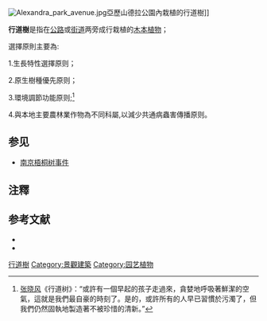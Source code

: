 {{单一来源|time=2016-11-10}}
[[Image:Alexandra_park_avenue.jpg|thumb]]亞歷山德拉公園內栽植的行道樹]]

'''行道樹'''是指在[[公路|公路]]或[[街道|街道]]两旁成行栽植的[[木本植物|木本植物]]；

選擇原則主要為:

1.生長特性選擇原则；

2.原生樹種優先原则；

3.環境調節功能原则;<ref>[[张晓风|张晓风]]《行道树》：“或許有一個早起的孩子走過來，貪婪地呼吸著鮮潔的空氣，這就是我們最自豪的時刻了。是的，或許所有的人早已習慣於污濁了，但我們仍然固執地製造著不被珍惜的清新。”</ref>

4.與本地主要農林業作物為不同科屬,以減少共通病蟲害傳播原则。

==参见==
*[[南京梧桐树事件|南京梧桐树事件]]

==注釋==
{{reflist}}

== 参考文献 ==
<div class="references-small">
* {{cite web | url = http://pkl.taipei.gov.tw/ct.asp?xItem=140089&CtNode=47057&mp=106011 | title = 行道樹樹種選擇原則 | author = 臺北市政府工務局公園路燈工程管理處 | accessdate = 2011-01-05 | archive-url = https://web.archive.org/web/20140316152134/http://pkl.taipei.gov.tw/ct.asp?xItem=140089&CtNode=47057&mp=106011 | archive-date = 2014-03-16 | dead-url = yes }}
* {{cite web | url = http://ruralecology.swcb.gov.tw/Sys/GE-RoadDes2.html | title = 農村社區生態營造環境知識平台 首頁／綠環境營造檢索／社區道路/行道樹／物種篩選原則 | author = 行政院農業委員會水土保持局 | accessdate = 2014-04-09 | deadurl = yes | archiveurl = https://web.archive.org/web/20140413131743/http://ruralecology.swcb.gov.tw/Sys/GE-RoadDes2.html | archivedate = 2014-04-13 | df =  }}
</div>

[[Category:行道樹|]]
[[Category:景觀建築|Category:景觀建築]]
[[Category:园艺植物|Category:园艺植物]]